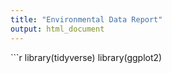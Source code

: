 ```yaml
---
title: "Environmental Data Report"
output: html_document
---
```


```r
library(tidyverse)
library(ggplot2)
